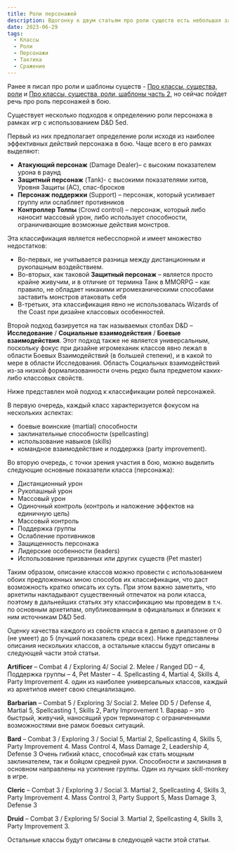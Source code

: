 ```yaml
---
title: Роли персонажей
description: Вдогонку к двум статьям про роли существ есть небольшая заметка про роли персонажей в бою и мой на них взгляд.
date: 2023-06-29
tags:
  - Классы
  - Роли
  - Персонажи
  - Тактика
  - Сражение
---
```


Ранее я писал про роли и шаблоны существ - [Про классы, существа, роли](https://cyborgsandmages.com/posts/articles/about-creatures-roles-classes-2) и [Про классы, существа, роли, шаблоны часть 2](https://cyborgsandmages.com/posts/articles/about-creatures-roles-classes-2), но сейчас пойдет речь про роль персонажей в бою.

Существует несколько подходов к определению роли персонажа в рамках игр с использованием D&D 5ed.

Первый из них предполагает определение роли исходя из наиболее эффективных действий персонажа в бою. Чаще всего в его рамках выделяют:

- **Атакующий персонаж** (Damage Dealer)– с высоким показателем урона в раунд
- **Защитный персонаж** (Tank)- с высокими показателями хитов, Уровня Защиты (AC), спас-бросков
- **Персонаж поддержки** (Support) – персонаж, который усиливает группу или ослабляет противников
- **Контроллер Толпы** (Crowd control) – персонаж, который либо наносит массовый урон, либо использует способности, ограничивающие возможные действия монстров.

Эта классификация является небесспорной и имеет множество недостатков:

- Во-первых, не учитывается разница между дистанционным и рукопашным воздействием.
- Во-вторых, как таковой **Защитный персонаж** – является просто крайне живучим, и в отличие от термина Танк в MMORPG – как правило, не обладает никакими игромеханическими способами заставить монстров атаковать себя
- В-третьих, эта классификация явно не использовалась Wizards of the Coast при дизайне классовых особенностей.

Второй подход базируется на так называемых столбах D&D – **Исследование** / **Социальные взаимодействия** / **Боевые взаимодействия**. Этот подход также не является универсальным, поскольку фокус при дизайне игромеханик классов явно лежал в области Боевых Взаимодействий (в большей степени), и в какой то мере в области Исследования. Область Социальных взаимодействий из-за низкой формализованности очень редко была предметом каких-либо классовых свойств.

Ниже представлен мой подход к классификации ролей персонажей.

В первую очередь, каждый класс характеризуется фокусом на нескольких аспектах:

- боевые воинские (martial) способности
- заклинательные способности (spellcasting)
- использование навыков (skills)
- командное взаимодействие и поддержка (party improvement).  


Во вторую очередь, с точки зрения участия в бою, можно выделить следующие основные показатели класса (персонажа):

- Дистанционный урон
- Рукопашный урон
- Массовый урон
- Одиночный контроль (контроль и наложение эффектов на единичную цель)
- Массовый контроль
- Поддержка группы
- Ослабление противников
- Защищенность персонажа
- Лидерские особенности (leaders)
- Использование призванных или других существ (Pet master)

Таким образом, описание классов можно провести с использованием обоих предложенных мною способов их классификации, что даст возможность кратко описать их суть. При этом важно заметить, что архетипы накладывают существенный отпечаток на роли класса, поэтому в дальнейших статьях эту классификацию мы проведем в т.ч. по основным архетипам, опубликованным в официальных и близких к ним источникам D&D 5ed.

Оценку качества каждого из свойств класса я делаю в диапазоне от 0 (не умеет) до 5 (лучший показатель среди всех). Ниже представлены описания нескольких классов, а остальные классы будут описаны в следующей части этой статьи.

**Artificer** – Combat 4 / Exploring 4/ Social 2. Melee / Ranged DD – 4, Поддержка группы – 4, Pet Master – 4. Spellcasting 4, Martial 4, Skills 4, Party Improvement 4. один из наиболее универсальных классов, каждый из архетипов имеет свою специализацию.

**Barbarian** – Combat 5 / Exploring 3/ Social 2. Melee DD 5 / Defense 4, Martial 5, Spellcasting 1, Skills 2, Party Improvement 1. Варвар – это быстрый, живучий, наносящий урон терминатор с ограниченными возможностями вне рамок боевых ситуаций.

**Bard** – Combat 3 / Exploring 3 / Social 5, Martial 2, Spellcasting 4, Skills 5, Party Improvement 4. Mass Control 4, Mass Damage 2, Leadership 4, Defense 3 Очень гибкий класс, способный как стать мощным заклинателем, так и бойцом средней руки. Способности и заклинания в основном направлены на усиление группы. Один из лучших skill-monkey в игре.

**Cleric** – Combat 3 / Exploring 3 / Social 3. Martial 2, Spellcasting 4, Skills 3, Party Improvement 4. Mass Control 3, Party Support 5, Mass Damage 3, Defense 3

**Druid** – Combat 3 / Exploring 5/ Social 3. Martial 2, Spellcasting 4, Skills 3, Party Improvement 3.

Остальные классы будут описаны в следующей части этой статьи.
